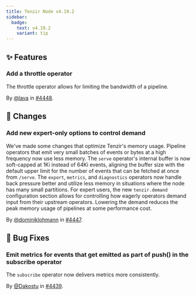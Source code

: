 ```yaml
---
title: Tenzir Node v4.19.2
sidebar:
  badge:
    text: v4.19.2
    variant: tip
---
```


## ✨ Features

### Add a throttle operator

The throttle operator allows for limiting the bandwidth of a pipeline.

By [@lava](https://github.com/lava) in [#4448](https://github.com/tenzir/tenzir/pull/4448).

## 🔄 Changes

### Add new expert-only options to control demand

We've made some changes that optimize Tenzir's memory usage. Pipeline operators
that emit very small batches of events or bytes at a high frequency now use less
memory. The `serve` operator's internal buffer is now soft-capped at 1Ki instead
of 64Ki events, aligning the buffer size with the default upper limit for the
number of events that can be fetched at once from `/serve`. The `export`,
`metrics`, and `diagnostics` operators now handle back pressure better and
utilize less memory in situations where the node has many small partitions. For
expert users, the new `tenzir.demand` configuration section allows for
controlling how eagerly operators demand input from their upstream operators.
Lowering the demand reduces the peak memory usage of pipelines at some
performance cost.

By [@dominiklohmann](https://github.com/dominiklohmann) in [#4447](https://github.com/tenzir/tenzir/pull/4447).

## 🐛 Bug Fixes

### Emit metrics for events that get emitted as part of push() in the subscribe operator

The `subscribe` operator now delivers metrics more consistently.

By [@Dakostu](https://github.com/Dakostu) in [#4439](https://github.com/tenzir/tenzir/pull/4439).
